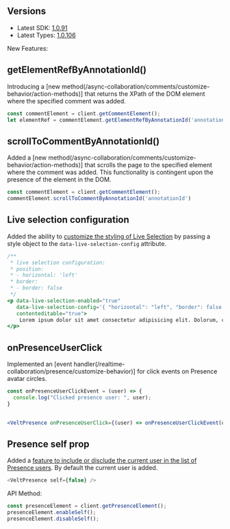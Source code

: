 ## Versions

- Latest SDK: [1.0.91](https://www.npmjs.com/package/@veltdev/react)
- Latest Types: [1.0.106](https://www.npmjs.com/package/@veltdev/types)


New Features:
## getElementRefByAnnotationId()
Introducing a [new method(/async-collaboration/comments/customize-behavior/action-methods)] that returns the XPath of the DOM element where the specified comment was added.

```jsx
const commentElement = client.getCommentElement();
let elementRef = commentElement.getElementRefByAnnotationId('annotationId')
```

## scrollToCommentByAnnotationId()
Added a [new method(/async-collaboration/comments/customize-behavior/action-methods)] that scrolls the page to the specified element where the comment was added. This functionality is contingent upon the presence of the element in the DOM.

```jsx
const commentElement = client.getCommentElement();
commentElement.scrollToCommentByAnnotationId('annotationId')
```



## Live selection configuration
Added the ability to [customize the styling of Live Selection](/realtime-collaboration/live-selection/customize-behavior) by passing a style object to the `data-live-selection-config` attribute.



```jsx
/**
 * live selection configuration:
 * position:
 * - horizontal: 'left'
 * border:
 * - border: false
 */
<p data-live-selection-enabled="true" 
   data-live-selection-config='{ "horizontal": "left", "border": false }' 
   contenteditable="true">
    Lorem ipsum dolor sit amet consectetur adipisicing elit. Dolorum, consequatur.
</p>
```



## onPresenceUserClick

Implemented an [event handler(/realtime-collaboration/presence/customize-behavior)] for click events on Presence avatar circles.

```jsx
const onPresenceUserClickEvent = (user) => {
  console.log("Clicked presence user: ", user);
}
	

<VeltPresence onPresenceUserClick={(user) => onPresenceUserClickEvent(user)} />
```


## Presence self prop

Added a [feature to include or disclude the current user in the list of Presence users](/realtime-collaboration/presence/customize-behavior). By default the current user is added.

```js
<VeltPresence self={false} />
````

API Method:

```jsx
const presenceElement = client.getPresenceElement();
presenceElement.enableSelf();
presenceElement.disableSelf();
```